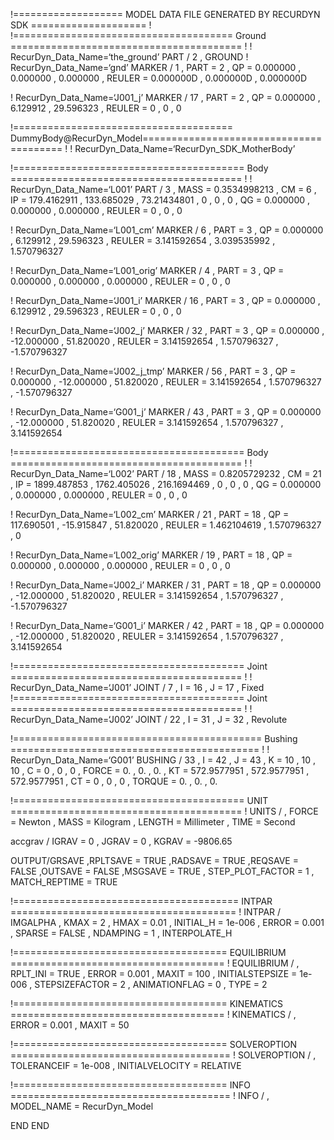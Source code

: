 !=================== MODEL DATA FILE GENERATED BY RECURDYN SDK ====================
!
!====================================== Ground ========================================
!
!                         RecurDyn_Data_Name='the_ground'
PART / 2 , GROUND
!                         RecurDyn_Data_Name='gnd'
MARKER / 1
, PART = 2
, QP = 0.000000 , 0.000000 , 0.000000
, REULER = 0.000000D , 0.000000D , 0.000000D
 
 


!                         RecurDyn_Data_Name='J001_j'
MARKER / 17
, PART = 2
, QP = 0.000000 , 6.129912 , 29.596323
, REULER = 0 , 0 , 0
 
 
!====================================== DummyBody@RecurDyn_Model========================================
!
!                         RecurDyn_Data_Name='RecurDyn_SDK_MotherBody'


!======================================== Body ========================================
!
!                         RecurDyn_Data_Name='L001'
PART / 3
, MASS = 0.3534998213
, CM = 6
, IP = 179.4162911 , 133.685029 , 73.21434801
, 0 , 0 , 0
, QG = 0.000000 , 0.000000 , 0.000000
, REULER = 0 , 0 , 0
 
 
!                         RecurDyn_Data_Name='L001_cm'
MARKER / 6
, PART = 3
, QP = 0.000000 , 6.129912 , 29.596323
, REULER = 3.141592654 , 3.039535992 , 1.570796327
 
 
!                         RecurDyn_Data_Name='L001_orig'
MARKER / 4
, PART = 3
, QP = 0.000000 , 0.000000 , 0.000000
, REULER = 0 , 0 , 0
 
 
!                         RecurDyn_Data_Name='J001_i'
MARKER / 16
, PART = 3
, QP = 0.000000 , 6.129912 , 29.596323
, REULER = 0 , 0 , 0
 
 
!                         RecurDyn_Data_Name='J002_j'
MARKER / 32
, PART = 3
, QP = 0.000000 , -12.000000 , 51.820020
, REULER = 3.141592654 , 1.570796327 , -1.570796327
 
 
!                         RecurDyn_Data_Name='J002_j_tmp'
MARKER / 56
, PART = 3
, QP = 0.000000 , -12.000000 , 51.820020
, REULER = 3.141592654 , 1.570796327 , -1.570796327
 
 
!                         RecurDyn_Data_Name='G001_j'
MARKER / 43
, PART = 3
, QP = 0.000000 , -12.000000 , 51.820020
, REULER = 3.141592654 , 1.570796327 , 3.141592654
 
 
!======================================== Body ========================================
!
!                         RecurDyn_Data_Name='L002'
PART / 18
, MASS = 0.8205729232
, CM = 21
, IP = 1899.487853 , 1762.405026 , 216.1694469
, 0 , 0 , 0
, QG = 0.000000 , 0.000000 , 0.000000
, REULER = 0 , 0 , 0
 
 
!                         RecurDyn_Data_Name='L002_cm'
MARKER / 21
, PART = 18
, QP = 117.690501 , -15.915847 , 51.820020
, REULER = 1.462104619 , 1.570796327 , 0
 
 
!                         RecurDyn_Data_Name='L002_orig'
MARKER / 19
, PART = 18
, QP = 0.000000 , 0.000000 , 0.000000
, REULER = 0 , 0 , 0
 
 
!                         RecurDyn_Data_Name='J002_i'
MARKER / 31
, PART = 18
, QP = 0.000000 , -12.000000 , 51.820020
, REULER = 3.141592654 , 1.570796327 , -1.570796327
 
 
!                         RecurDyn_Data_Name='G001_i'
MARKER / 42
, PART = 18
, QP = 0.000000 , -12.000000 , 51.820020
, REULER = 3.141592654 , 1.570796327 , 3.141592654
 
 
!======================================== Joint ========================================
!
!                         RecurDyn_Data_Name='J001'
JOINT / 7
, I = 16
, J = 17
, Fixed
!======================================== Joint ========================================
!
!                         RecurDyn_Data_Name='J002'
JOINT / 22
, I = 31
, J = 32
, Revolute
 
 
!=========================================== Bushing ===========================================
!
!                         RecurDyn_Data_Name='G001'
BUSHING / 33
, I = 42
, J = 43
, K = 10 , 10 , 10
, C = 0 , 0 , 0
, FORCE = 0. , 0. , 0.
, KT = 572.9577951 , 572.9577951 , 572.9577951
, CT = 0 , 0 , 0
, TORQUE = 0. , 0. , 0.
 
 
!======================================== UNIT ========================================
!
UNITS / 
, FORCE = Newton
, MASS = Kilogram
, LENGTH = Millimeter
, TIME = Second


accgrav /  IGRAV = 0
, JGRAV = 0
, KGRAV = -9806.65


OUTPUT/GRSAVE
,RPLTSAVE = TRUE
,RADSAVE = TRUE
,REQSAVE = FALSE
,OUTSAVE = FALSE
,MSGSAVE = TRUE
, STEP_PLOT_FACTOR = 1
, MATCH_REPTIME = TRUE


!======================================= INTPAR =======================================
!
INTPAR / IMGALPHA
, KMAX = 2
, HMAX = 0.01
, INITIAL_H = 1e-006
, ERROR = 0.001
, SPARSE = FALSE
, NDAMPING = 1
, INTERPOLATE_H


!===================================== EQUILIBRIUM =====================================
!
EQUILIBRIUM /
, RPLT_INI = TRUE
, ERROR = 0.001
, MAXIT = 100
, INITIALSTEPSIZE = 1e-006
, STEPSIZEFACTOR = 2
, ANIMATIONFLAG = 0
, TYPE = 2


!===================================== KINEMATICS =====================================
!
KINEMATICS /
, ERROR = 0.001
, MAXIT = 50




!===================================== SOLVEROPTION ======================================
!
SOLVEROPTION /
, TOLERANCEIF  = 1e-008
, INITIALVELOCITY  = RELATIVE


!===================================== INFO ======================================
!
INFO /
, MODEL_NAME = RecurDyn_Model


END
END
